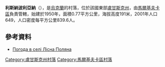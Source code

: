 {{coord|49|31|24|N|39|28|5|E|scale:100000|display=title}}

'''利斯納波利亞納'''（{{lang-uk|Лісна Поляна}}），是[[烏克蘭|烏克蘭]]的村落，位於該國東部[[盧甘斯克州|盧甘斯克州]]，由[[馬爾基夫卡區|馬爾基夫卡區]]負責管轄，始建於1950年，面積0.77平方公里，海拔高度191米，2001年人口649，人口密度每平方公里839.6人。

==參考資料==
* [http://weather.in.ua/ua/lyganskaja/13597 Погода в селі Лісна Поляна]{{Wayback|url=http://weather.in.ua/ua/lyganskaja/13597 |date=20141006221028 }}

{{DEFAULTSORT:Лісна Поляна}}
[[Category:盧甘斯克州村落|Category:盧甘斯克州村落]]
[[Category:馬爾基夫卡區村落|Category:馬爾基夫卡區村落]]


{{Luhansk-geo-stub}}